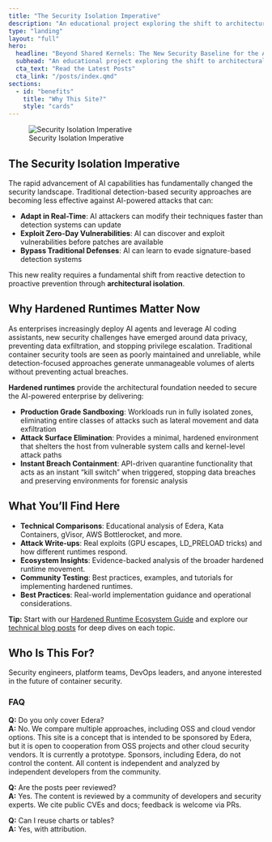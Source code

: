```yaml
---
title: "The Security Isolation Imperative"
description: "An educational project exploring the shift to architectural isolation with Edera, Kata Containers, gVisor, and the broader cloud-native ecosystem."
type: "landing"
layout: "full"
hero:
  headline: "Beyond Shared Kernels: The New Security Baseline for the AI Era"
  subhead: "An educational project exploring the shift to architectural isolation with Edera, Kata Containers, gVisor, and the broader cloud-native ecosystem."
  cta_text: "Read the Latest Posts"
  cta_link: "/posts/index.qmd"
sections:
  - id: "benefits"
    title: "Why This Site?"
    style: "cards"
---
```


![Security Isolation Imperative](/assets/images/hero-graphic.svg){.hero-graphic}

## The Security Isolation Imperative

The rapid advancement of AI capabilities has fundamentally changed the security landscape. Traditional detection-based security approaches are becoming less effective against AI-powered attacks that can:

- **Adapt in Real-Time**: AI attackers can modify their techniques faster than detection systems can update
- **Exploit Zero-Day Vulnerabilities**: AI can discover and exploit vulnerabilities before patches are available  
- **Bypass Traditional Defenses**: AI can learn to evade signature-based detection systems

This new reality requires a fundamental shift from reactive detection to proactive prevention through **architectural isolation**.

## Why Hardened Runtimes Matter Now

As enterprises increasingly deploy AI agents and leverage AI coding assistants, new security challenges have emerged around data privacy, preventing data exfiltration, and stopping privilege escalation. Traditional container security tools are seen as poorly maintained and unreliable, while detection-focused approaches generate unmanageable volumes of alerts without preventing actual breaches.

**Hardened runtimes** provide the architectural foundation needed to secure the AI-powered enterprise by delivering:

- **Production Grade Sandboxing**: Workloads run in fully isolated zones, eliminating entire classes of attacks such as lateral movement and data exfiltration
- **Attack Surface Elimination**: Provides a minimal, hardened environment that shelters the host from vulnerable system calls and kernel-level attack paths
- **Instant Breach Containment**: API-driven quarantine functionality that acts as an instant "kill switch" when triggered, stopping data breaches and preserving environments for forensic analysis

## What You'll Find Here

- **Technical Comparisons**: Educational analysis of Edera, Kata Containers, gVisor, AWS Bottlerocket, and more.  
- **Attack Write-ups**: Real exploits (GPU escapes, LD_PRELOAD tricks) and how different runtimes respond.  
- **Ecosystem Insights**: Evidence-backed analysis of the broader hardened runtime movement.
- **Community Testing**: Best practices, examples, and tutorials for implementing hardened runtimes.
- **Best Practices**: Real-world implementation guidance and operational considerations.

::: {.callout-tip}
**Tip:** Start with our [Hardened Runtime Ecosystem Guide](/pages/isolation-vs-oss.qmd) and explore our [technical blog posts](/posts/index.qmd) for deep dives on each topic.
:::

## Who Is This For?

Security engineers, platform teams, DevOps leaders, and anyone interested in the future of container security.

### FAQ

**Q:** Do you only cover Edera?  
**A:** No. We compare multiple approaches, including OSS and cloud vendor options. This site is a concept that is intended to be sponsored
by Edera, but it is open to cooperation from OSS projects and other cloud security vendors. It is currently a prototype. 
Sponsors, including Edera,  do not control the content. All content is independent and analyzed by independent developers from the community.

**Q:** Are the posts peer reviewed?  
**A:** Yes. The content is reviewed by a community of developers and security experts. We cite public CVEs and docs; feedback is welcome via PRs.

**Q:** Can I reuse charts or tables?  
**A:** Yes, with attribution.

